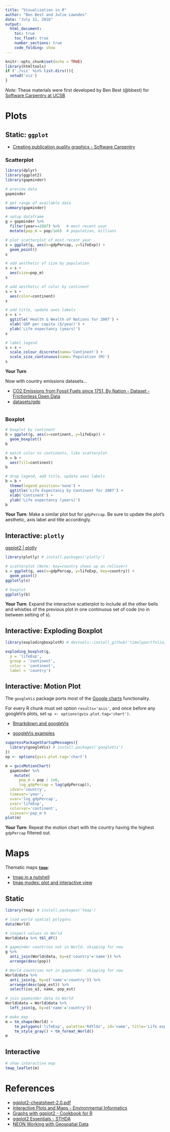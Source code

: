 ```yaml
---
title: "Visualization in R"
author: "Ben Best and Julie Lowndes"
date: "July 12, 2016"
output: 
  html_document:
    toc: true
    toc_float: true
    number_sections: true
    code_folding: show
---
```


```r
knitr::opts_chunk$set(echo = TRUE)
library(htmltools)
if ('./viz' %in% list.dirs()){
  setwd('viz')
}
```

*Note:* These materials were first developed by Ben Best (@bbest) for [Software Carpentry at UCSB](http://remi-daigle.github.io/2016-04-15-UCSB/viz/)

# Plots

## Static: `ggplot`

* [Creating publication quality graphics - Software Carpentry](http://swcarpentry.github.io/r-novice-gapminder/08-plot-ggplot2.html)

### Scatterplot

```r
library(dplyr)
library(ggplot2)
library(gapminder)

# preview data
gapminder

# get range of available data
summary(gapminder)
```

```r
# setup dataframe
g = gapminder %>%
  filter(year==2007) %>%   # most recent year 
  mutate(pop_m = pop/1e6)  # population, millions

# plot scatterplot of most recent year 
s = ggplot(g, aes(x=gdpPercap, y=lifeExp)) +
  geom_point()
s

# add aesthetic of size by population
s = s + 
  aes(size=pop_m)
s

# add aesthetic of color by continent
s = s + 
  aes(color=continent)
s

# add title, update axes labels
s = s + 
  ggtitle('Health & Wealth of Nations for 2007') +
  xlab('GDP per capita ($/year)') +
  ylab('Life expectancy (years)')
s

# label legend
s = s + 
  scale_colour_discrete(name='Continent') +
  scale_size_continuous(name='Population (M)')
s
```

**Your Turn**

Now with country emissions datasets...

- [CO2 Emissions from Fossil Fuels since 1751, By Nation - Dataset - Frictionless Open Data](http://data.okfn.org/data/kiliakis/co2-fossil-by-nation)
- [datasets/gdp](https://github.com/datasets/gdp/blob/master/data/gdp.csv)

```r

```

### Boxplot

```r
# boxplot by continent
b = ggplot(g, aes(x=continent, y=lifeExp)) +
  geom_boxplot()
b

# match color to continents, like scatterplot
b = b +
  aes(fill=continent)
b

# drop legend, add title, update axes labels
b = b +
  theme(legend.position='none') +
  ggtitle('Life Expectancy by Continent for 2007') +
  xlab('Continent') +
  ylab('Life expectancy (years)')
b
```

**Your Turn**: Make a similar plot but for `gdpPercap`. Be sure to update the plot's aesthetic, axis label and title accordingly.

## Interactive: `plotly`

[ggplot2 | plotly](https://plot.ly/ggplot2/)

```r
library(plotly) # install.packages('plotly')

# scatterplot (Note: key=country shows up on rollover)
s = ggplot(g, aes(x=gdpPercap, y=lifeExp, key=country)) +
  geom_point()
ggplotly(s)

# boxplot
ggplotly(b)
```

**Your Turn**: Expand the interactive scatterplot to include all the other bells and whistles of the previous plot in one continuous set of code (no in between setting of s).

## Interactive: Exploding Boxplot

```r
library(explodingboxplotR) # devtools::install_github('timelyportfolio/explodingboxplotR')

exploding_boxplot(g,
  y = 'lifeExp',
  group = 'continent',
  color = 'continent',
  label = 'country')
```


## Interactive: Motion Plot

The `googleVis` package ports most of the [Google charts](https://developers.google.com/chart/interactive/docs/gallery) functionality.

For every R chunk must set option `results='asis'`, and once before any googleVis plots, set `op <- options(gvis.plot.tag='chart')`.

- [Rmarkdown and googleVis](https://cran.r-project.org/web/packages/googleVis/vignettes/Using_googleVis_with_knitr.html)

- [googleVis examples](https://cran.r-project.org/web/packages/googleVis/vignettes/googleVis_examples.html)

```r
suppressPackageStartupMessages({
  library(googleVis) # install.packages('googleVis')
})
op <- options(gvis.plot.tag='chart')

m = gvisMotionChart(
  gapminder %>%
    mutate(
      pop_m = pop / 1e6,
      log_gdpPercap = log(gdpPercap)), 
  idvar='country', 
  timevar='year', 
  xvar='log_gdpPercap', 
  yvar='lifeExp', 
  colorvar='continent',
  sizevar='pop_m')
plot(m)
```

**Your Turn**: Repeat the motion chart with the country having the highest `gdpPercap` filtered out.

# Maps

Thematic maps [**`tmap`**](https://github.com/mtennekes/tmap):

- [tmap in a nutshell](https://cran.r-project.org/web/packages/tmap/vignettes/tmap-nutshell.html)
- [tmap modes: plot and interactive view](https://cran.r-project.org/web/packages/tmap/vignettes/tmap-modes.html)

## Static

```r
library(tmap) # install.packages('tmap')

# load world spatial polygons
data(World)

# inspect values in World
World@data %>% tbl_df()

# gapminder countries not in World. skipping for now
g %>% 
  anti_join(World@data, by=c('country'='name')) %>% 
  arrange(desc(pop))

# World countries not in gapminder. skipping for now
World@data %>% 
  anti_join(g, by=c('name'='country')) %>% 
  arrange(desc(pop_est)) %>%
  select(iso_a3, name, pop_est)

# join gapminder data to World
World@data = World@data %>%
  left_join(g, by=c('name'='country'))
```

```r
# make map
m = tm_shape(World) +
    tm_polygons('lifeExp', palette='RdYlGn', id='name', title='Life expectancy (years)', auto.palette.mapping=F) +
    tm_style_gray() + tm_format_World()
m
```

## Interactive

```r
# show interactive map
tmap_leaflet(m)
```


# References

- [ggplot2-cheatsheet-2.0.pdf](../cheatsheets/ggplot2-cheatsheet-2.0.pdf)
- [Interactive Plots and Maps - Environmental Informatics](http://ucsb-bren.github.io/env-info/wk06_widgets.html)
- [Graphs with ggplot2 - Cookbook for R](http://www.cookbook-r.com/Graphs/#graphs-with-ggplot2)
- [ggplot2 Essentials - STHDA](http://www.sthda.com/english/wiki/ggplot2-essentials)
- [NEON Working with Geospatial Data](http://neon-workwithdata.github.io/NEON-R-Spatio-Temporal-Data-and-Management-Intro/)